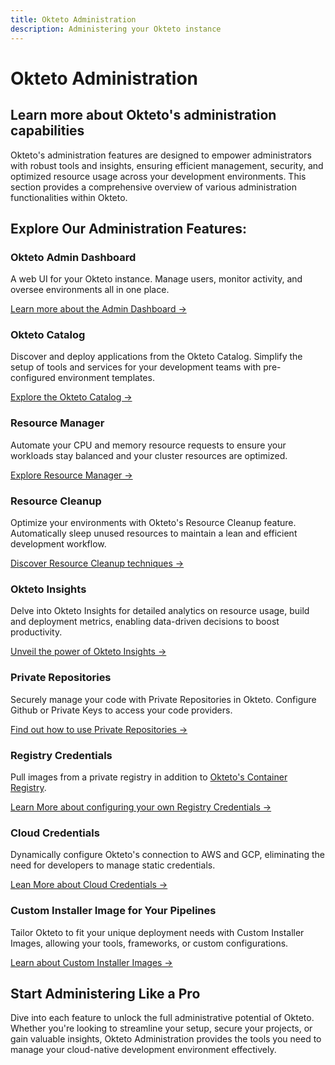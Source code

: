 ```yaml
---
title: Okteto Administration
description: Administering your Okteto instance
---
```


# Okteto Administration

## Learn more about Okteto's administration capabilities

Okteto's administration features are designed to empower administrators with robust tools and insights, ensuring efficient management, security, and optimized resource usage across your development environments. This section provides a comprehensive overview of various administration functionalities within Okteto.


## Explore Our Administration Features:

### Okteto Admin Dashboard
A web UI for your Okteto instance. Manage users, monitor activity, and oversee environments all in one place.

[Learn more about the Admin Dashboard →](admin/dashboard.mdx)

### Okteto Catalog
Discover and deploy applications from the Okteto Catalog. Simplify the setup of tools and services for your development teams with pre-configured environment templates.

[Explore the Okteto Catalog →](admin/catalog.mdx)

### Resource Manager
Automate your CPU and memory resource requests to ensure your workloads stay balanced and your cluster resources are optimized.

[Explore Resource Manager →](admin/resource-manager.mdx)

### Resource Cleanup
Optimize your environments with Okteto's Resource Cleanup feature. Automatically sleep unused resources to maintain a lean and efficient development workflow.

[Discover Resource Cleanup techniques →](admin/cleanup.mdx)

### Okteto Insights
Delve into Okteto Insights for detailed analytics on resource usage, build and deployment metrics, enabling data-driven decisions to boost productivity.

[Unveil the power of Okteto Insights →](admin/okteto-insights.mdx)

### Private Repositories
Securely manage your code with Private Repositories in Okteto. Configure Github or Private Keys to access your code providers.

[Find out how to use Private Repositories →](admin/private-repositories/github.mdx)

### Registry Credentials
Pull images from a private registry in addition to [Okteto's Container Registry](core/container-registry.mdx).

[Learn More about configuring your own Registry Credentials →](admin/registry-credentials/index.mdx)

### Cloud Credentials
Dynamically configure Okteto's connection to AWS and GCP, eliminating the need for developers to manage static credentials.

[Lean More about Cloud Credentials →](admin/cloud-credentials/index.mdx)

### Custom Installer Image for Your Pipelines
Tailor Okteto to fit your unique deployment needs with Custom Installer Images, allowing your tools, frameworks, or custom configurations.

[Learn about Custom Installer Images →](admin/custom-installer-image.mdx)

## Start Administering Like a Pro
Dive into each feature to unlock the full administrative potential of Okteto. Whether you're looking to streamline your setup, secure your projects, or gain valuable insights, Okteto Administration provides the tools you need to manage your cloud-native development environment effectively.